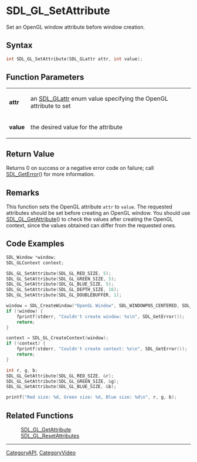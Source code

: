= SDL_GL_SetAttribute =

Set an OpenGL window attribute before window creation.

== Syntax ==

<syntaxhighlight lang='c'>
int SDL_GL_SetAttribute(SDL_GLattr attr, int value);
</syntaxhighlight>

== Function Parameters ==

{|
|'''attr'''
|an [[SDL_GLattr]] enum value specifying the OpenGL attribute to set
|-
|'''value'''
|the desired value for the attribute
|}

== Return Value ==

Returns 0 on success or a negative error code on failure; call
[[SDL_GetError]]() for more information.

== Remarks ==

This function sets the OpenGL attribute <code>attr</code> to
<code>value</code>. The requested attributes should be set before creating
an OpenGL window. You should use [[SDL_GL_GetAttribute]]() to check the
values after creating the OpenGL context, since the values obtained can
differ from the requested ones.

== Code Examples ==

<syntaxhighlight lang='c++'>
SDL_Window *window;
SDL_GLContext context;

SDL_GL_SetAttribute(SDL_GL_RED_SIZE, 5);
SDL_GL_SetAttribute(SDL_GL_GREEN_SIZE, 5);
SDL_GL_SetAttribute(SDL_GL_BLUE_SIZE, 5);
SDL_GL_SetAttribute(SDL_GL_DEPTH_SIZE, 16);
SDL_GL_SetAttribute(SDL_GL_DOUBLEBUFFER, 1);

window = SDL_CreateWindow("OpenGL Window", SDL_WINDOWPOS_CENTERED, SDL_WINDOWPOS_CENTERED, 640, 480, SDL_WINDOW_OPENGL);
if (!window) {
    fprintf(stderr, "Couldn't create window: %s\n", SDL_GetError());
    return;
}

context = SDL_GL_CreateContext(window);
if (!context) {
    fprintf(stderr, "Couldn't create context: %s\n", SDL_GetError());
    return;
}

int r, g, b;
SDL_GL_GetAttribute(SDL_GL_RED_SIZE, &r);
SDL_GL_GetAttribute(SDL_GL_GREEN_SIZE, &g);
SDL_GL_GetAttribute(SDL_GL_BLUE_SIZE, &b);

printf("Red size: %d, Green size: %d, Blue size: %d\n", r, g, b);
</syntaxhighlight>

== Related Functions ==

:[[SDL_GL_GetAttribute]]
:[[SDL_GL_ResetAttributes]]

----
[[CategoryAPI]], [[CategoryVideo]]


